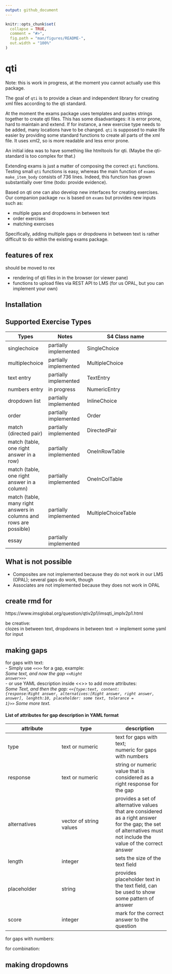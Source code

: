 ```yaml
---
output: github_document
---
```


<!-- README.md is generated from README.Rmd. Please edit that file -->

```r
knitr::opts_chunk$set(
  collapse = TRUE,
  comment = "#>",
  fig.path = "man/figures/README-",
  out.width = "100%"
)
```

<!-- badges: start -->
<!-- badges: end -->

# qti

Note: this is work in progress, at the moment you cannot actually use this package.

The goal of `qti` is to provide a clean and independent library for creating xml files according to the qti standard.

At the moment the exams package uses templates and pastes strings together to create qti files. This has some disadvantages: it is error prone, hard to maintain and extend. If for instance, a new exercise type needs to be added, many locations have to be changed. `qti` is supposed to make life easier by providing some standard functions to create all parts of the xml file. It uses xml2, so is more readable and less error prone.

An initial idea was to have something like htmltools for qti. (Maybe the qti-standard is too complex for that.)

Extending exams is just a matter of composing the correct `qti` functions. Testing small `qti` functions is easy, whereas the main function of `exams` `make_item_body` consists of 736 lines. Indeed, this function has grown substantially over time (todo: provide evidence).

Based on qti one can also develop new interfaces for creating exercises. Our companion package `rex` is based on `exams` but provides new inputs such as:

- multiple gaps and dropdowns in between text
- order exercises
- matching exercises

Specifically, adding multiple gaps or dropdowns in between text is rather difficult to do within the existing exams package.

## features of rex

should be moved to rex

- rendering of qti files in in the browser (or viewer pane)
- functions to upload files via REST API to LMS (for us OPAL, but you can implement your own)

## Installation

## Supported Exercise Types
| Types | Notes | S4 Class name |
|-------|-------|---------------|
|singlechoice|partially implemented|SingleChoice|
|multiplechoice|partially implemented|MultipleChoice|
|text entry|partially implemented|TextEntry|
|numbers entry|in progress|NumericEntry
|dropdown list|partially implemented|InlineChoice|
|order|partially implemented|Order|
|match (directed pair)|partially implemented|DirectedPair|
|match (table, one right answer in a row)|partially implemented|OneInRowTable|
|match (table, one right answer in a column)|partially implemented|OneInColTable|
|match (table, many right answers in columns and rows are possible)|partially implemented|MultipleChoiceTable|
|essay|partially implemented|


## What is not possible

- Composites are not implemented because they do not work in our LMS (OPAL); several gaps do work, though
- Associates are not implemented because they does not work in OPAL

## create rmd for

https://www.imsglobal.org/question/qtiv2p1/imsqti_implv2p1.html

be creative:  
clozes in between text, dropdowns in between text -> implement some yaml for input

## making gaps

for gaps with text:  
-  Simply use <code><<>></code> for a gap, example:  
*Some text, and now the gap <code>\<\<Right answer>\>></code>*  
-  or use YAML description inside <<>> to add more attributes:  
*Some Text, and then the gap: <code><<{type:text, content: {response:Right answer, alternatives:[Right answer, right answer, answer], lenghth:10, placeholder: some text, tolerance = 1}>></code> Some more text.*  

#### List of attributes for gap description in YAML format

|attribute|type|description|
|-|-|-|
|type|text or numeric|text for gaps with text;<br />numeric for gaps with numbers|
|response|text or numeric|string or numeric value that is considered as a right response for the gap|
|alternatives|vector of string values|provides a set of alternative values that are considered as a right answer for the gap; the set of alternatives must not include the value of the correct answer|
|length|integer|sets the size of the text field|
|placeholder|string|provides placeholder text in the text field, can be used to show some pattern of answer|
|score|integer|mark for the correct answer to the question|


for gaps with numbers:

for combination:  

## making dropdowns

